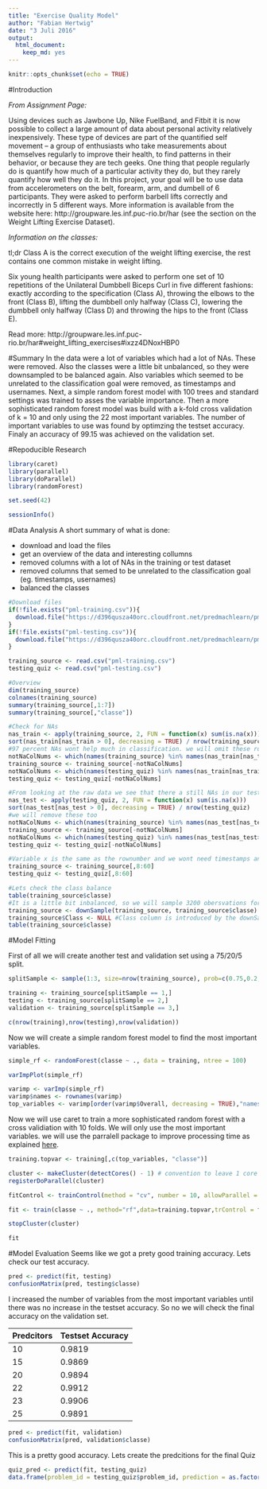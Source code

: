 ```yaml
---
title: "Exercise Quality Model"
author: "Fabian Hertwig"
date: "3 Juli 2016"
output: 
  html_document: 
    keep_md: yes
---
```


```r
knitr::opts_chunk$set(echo = TRUE)
```

#Introduction

*From Assignment Page:*

Using devices such as Jawbone Up, Nike FuelBand, and Fitbit it is now possible to collect a large amount of data about personal activity relatively inexpensively. These type of devices are part of the quantified self movement – a group of enthusiasts who take measurements about themselves regularly to improve their health, to find patterns in their behavior, or because they are tech geeks. One thing that people regularly do is quantify how much of a particular activity they do, but they rarely quantify how well they do it. In this project, your goal will be to use data from accelerometers on the belt, forearm, arm, and dumbell of 6 participants. They were asked to perform barbell lifts correctly and incorrectly in 5 different ways. More information is available from the website here: http://groupware.les.inf.puc-rio.br/har (see the section on the Weight Lifting Exercise Dataset).

*Information on the classes:*

tl;dr Class A is the correct execution of the weight lifting exercise, the rest contains one common mistake in weight lifting.

Six young health participants were asked to perform one set of 10 repetitions of the Unilateral Dumbbell Biceps Curl in five different fashions: exactly according to the specification (Class A), throwing the elbows to the front (Class B), lifting the dumbbell only halfway (Class C), lowering the dumbbell only halfway (Class D) and throwing the hips to the front (Class E).

Read more: http://groupware.les.inf.puc-rio.br/har#weight_lifting_exercises#ixzz4DNoxHBP0

#Summary
In the data were a lot of variables which had a lot of NAs. These were removed. Also the classes were a little bit unbalanced, so they were downsampled to be balanced again. Also variables which seemed to be unrelated to the classification goal were removed, as timestamps and usernames.
Next, a simple random forest model with 100 trees and standard settings was trained to asses the variable importance. Then a more sophisticated random forest model was build with a k-fold cross validation of k = 10 and only using the 22 most important variables. The number of important variables to use was found by optimzing the testset accuracy. Finaly an accuracy of 99.15 was achieved on the validation set.

#Repoducible Research
```r
library(caret)
library(parallel)
library(doParallel)
library(randomForest)

set.seed(42)

sessionInfo()
```


#Data Analysis
A short summary of what is done:

- download and load the files
- get an overview of the data and interesting collumns
- removed columns with a lot of NAs in the training or test dataset
- removed columns that semed to be unrelated to the classification goal (eg. timestamps, usernames)
- balanced the classes

```r
#Download files
if(!file.exists("pml-training.csv")){
  download.file("https://d396qusza40orc.cloudfront.net/predmachlearn/pml-training.csv", "pml-training.csv")
}
if(!file.exists("pml-testing.csv")){
  download.file("https://d396qusza40orc.cloudfront.net/predmachlearn/pml-testing.csv", "pml-testing.csv")
}

training_source <- read.csv("pml-training.csv")
testing_quiz <- read.csv("pml-testing.csv")

#Overview
dim(training_source)
colnames(training_source)
summary(training_source[,1:7])
summary(training_source[,"classe"])

#Check for NAs
nas_train <- apply(training_source, 2, FUN = function(x) sum(is.na(x)))
sort(nas_train[nas_train > 0], decreasing = TRUE) / nrow(training_source)
#97 percent NAs wont help much in classification. we will omit these rows.
notNaColNums <- which(names(training_source) %in% names(nas_train[nas_train>0]))
training_source <- training_source[-notNaColNums]
notNaColNums <- which(names(testing_quiz) %in% names(nas_train[nas_train>0]))
testing_quiz <- testing_quiz[-notNaColNums]

#From looking at the raw data we see that there a still NAs in our testdata.
nas_test <- apply(testing_quiz, 2, FUN = function(x) sum(is.na(x)))
sort(nas_test[nas_test > 0], decreasing = TRUE) / nrow(testing_quiz)
#we will remove these too
notNaColNums <- which(names(training_source) %in% names(nas_test[nas_test>0]))
training_source <- training_source[-notNaColNums]
notNaColNums <- which(names(testing_quiz) %in% names(nas_test[nas_test>0]))
testing_quiz <- testing_quiz[-notNaColNums]

#Variable x is the same as the rownumber and we wont need timestamps and windows numbers. Username should also be omitted so it is independent of the user
training_source <- training_source[,8:60]
testing_quiz <- testing_quiz[,8:60]

#Lets check the class balance
table(training_source$classe)
#It is a little bit inbalanced, so we will sample 3200 obersvations for each class
training_source <- downSample(training_source, training_source$classe)
training_source$Class <- NULL #Class column is introduced by the downSample function, but not needed as the classe column still exists
table(training_source$classe)


```


#Model Fitting

First of all we will create another test and validation set using a 75/20/5 split.
```r
splitSample <- sample(1:3, size=nrow(training_source), prob=c(0.75,0.2,0.05), replace = TRUE)

training <- training_source[splitSample == 1,]
testing <- training_source[splitSample == 2,]
validation <- training_source[splitSample == 3,]

c(nrow(training),nrow(testing),nrow(validation))

```

Now we will create a simple random forest model to find the most important variables.

```r

simple_rf <- randomForest(classe ~ ., data = training, ntree = 100)

varImpPlot(simple_rf)

varimp <- varImp(simple_rf)
varimp$names <- rownames(varimp)
top_variables <- varimp[order(varimp$Overall, decreasing = TRUE),"names"][1:23]

```

Now we will use caret to train a more sophisticated random forest with a cross validiation with 10 folds. We will only use the most important variables.
we will use the parralell package to improve processing time as explained [here](https://github.com/lgreski/datasciencectacontent/blob/master/markdown/pml-randomForestPerformance.md).


```r

training.topvar <- training[,c(top_variables, "classe")]

cluster <- makeCluster(detectCores() - 1) # convention to leave 1 core for OS
registerDoParallel(cluster)

fitControl <- trainControl(method = "cv", number = 10, allowParallel = TRUE)

fit <- train(classe ~ ., method="rf",data=training.topvar,trControl = fitControl)

stopCluster(cluster)

fit
```

#Model Evaluation
Seems like we got a prety good training accuracy. Lets check our test accuracy.

```r
pred <- predict(fit, testing)
confusionMatrix(pred, testing$classe)

```

I increased the number of variables from the most important variables until there was no increase in the testset accuracy. So no we will check the final accuracy on the validation set.

| Predcitors | Testset Accuracy |
|------------|------------------|
| 10         | 0.9819           |
| 15         | 0.9869           |
| 20         | 0.9894           |
| 22         | 0.9912           |
| 23         | 0.9906           |
| 25         | 0.9891           |

```r
pred <- predict(fit, validation)
confusionMatrix(pred, validation$classe)
```

This is a pretty good accuracy. Lets create the predcitions for the final Quiz

```r
quiz_pred <- predict(fit, testing_quiz)
data.frame(problem_id = testing_quiz$problem_id, prediction = as.factor(quiz_pred))
```

